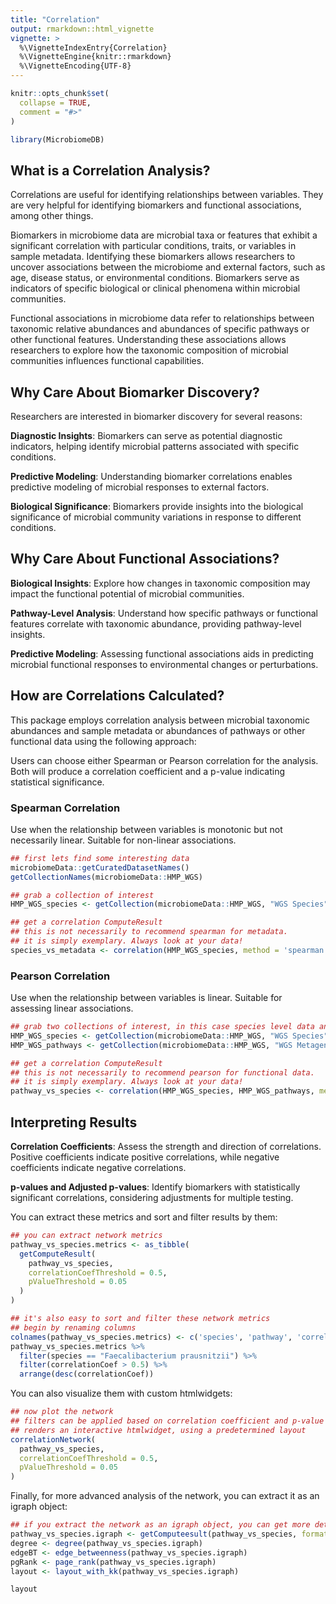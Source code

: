 ```yaml
---
title: "Correlation"
output: rmarkdown::html_vignette
vignette: >
  %\VignetteIndexEntry{Correlation}
  %\VignetteEngine{knitr::rmarkdown}
  %\VignetteEncoding{UTF-8}
---
```


```r
knitr::opts_chunk$set(
  collapse = TRUE,
  comment = "#>"
)
```

```r
library(MicrobiomeDB)
```

## What is a Correlation Analysis?

Correlations are useful for identifying relationships between variables. They are very helpful
for identifying biomarkers and functional associations, among other things.

Biomarkers in microbiome data are microbial taxa or features that exhibit a significant correlation
with particular conditions, traits, or variables in sample metadata. Identifying these biomarkers
allows researchers to uncover associations between the microbiome and external factors, such as age, 
disease status, or environmental conditions. Biomarkers serve as indicators of specific biological 
or clinical phenomena within microbial communities.

Functional associations in microbiome data refer to relationships between taxonomic relative abundances 
and abundances of specific pathways or other functional features. Understanding these associations 
allows researchers to explore how the taxonomic composition of microbial communities influences 
functional capabilities.

## Why Care About Biomarker Discovery?

Researchers are interested in biomarker discovery for several reasons:

**Diagnostic Insights**: Biomarkers can serve as potential diagnostic indicators, helping identify 
microbial patterns associated with specific conditions.

**Predictive Modeling**: Understanding biomarker correlations enables predictive modeling of microbial 
responses to external factors.

**Biological Significance**: Biomarkers provide insights into the biological significance of microbial 
community variations in response to different conditions.

## Why Care About Functional Associations?

**Biological Insights**: Explore how changes in taxonomic composition may impact the functional potential 
of microbial communities.

**Pathway-Level Analysis**: Understand how specific pathways or functional features correlate with 
taxonomic abundance, providing pathway-level insights.

**Predictive Modeling**: Assessing functional associations aids in predicting microbial functional 
responses to environmental changes or perturbations.

## How are Correlations Calculated?

This package employs correlation analysis between microbial taxonomic abundances and sample metadata 
or abundances of pathways or other functional data using the following approach:

Users can choose either Spearman or Pearson correlation for the analysis. Both will produce
a correlation coefficient and a p-value indicating statistical significance.

### Spearman Correlation

Use when the relationship between variables is monotonic but not necessarily linear. Suitable for 
non-linear associations.

```r
## first lets find some interesting data
microbiomeData::getCuratedDatasetNames()
getCollectionNames(microbiomeData::HMP_WGS)

## grab a collection of interest
HMP_WGS_species <- getCollection(microbiomeData::HMP_WGS, "WGS Species")

## get a correlation ComputeResult
## this is not necessarily to recommend spearman for metadata. 
## it is simply exemplary. Always look at your data!
species_vs_metadata <- correlation(HMP_WGS_species, method = 'spearman') 
```

### Pearson Correlation

Use when the relationship between variables is linear. Suitable for assessing linear associations.

```r
## grab two collections of interest, in this case species level data and pathway abundance data
HMP_WGS_species <- getCollection(microbiomeData::HMP_WGS, "WGS Species")
HMP_WGS_pathways <- getCollection(microbiomeData::HMP_WGS, "WGS Metagenome enzyme pathway abundance data" )

## get a correlation ComputeResult
## this is not necessarily to recommend pearson for functional data.
## it is simply exemplary. Always look at your data!
pathway_vs_species <- correlation(HMP_WGS_species, HMP_WGS_pathways, method = 'pearson')
```

## Interpreting Results

**Correlation Coefficients**: Assess the strength and direction of correlations. Positive coefficients 
indicate positive correlations, while negative coefficients indicate negative correlations.

**p-values and Adjusted p-values**: Identify biomarkers with statistically significant correlations, 
considering adjustments for multiple testing.

You can extract these metrics and sort and filter results by them:
```r
## you can extract network metrics 
pathway_vs_species.metrics <- as_tibble(
  getComputeResult(
    pathway_vs_species,
    correlationCoefThreshold = 0.5,
    pValueThreshold = 0.05
  )
)

## it's also easy to sort and filter these network metrics
## begin by renaming columns
colnames(pathway_vs_species.metrics) <- c('species', 'pathway', 'correlationCoef', 'pValue')
pathway_vs_species.metrics %>%
  filter(species == "Faecalibacterium prausnitzii") %>%
  filter(correlationCoef > 0.5) %>%
  arrange(desc(correlationCoef))
```

You can also visualize them with custom htmlwidgets:

```r
## now plot the network
## filters can be applied based on correlation coefficient and p-value
## renders an interactive htmlwidget, using a predetermined layout
correlationNetwork(
  pathway_vs_species,
  correlationCoefThreshold = 0.5,
  pValueThreshold = 0.05
)
```

Finally, for more advanced analysis of the network, you can extract it as an igraph object:

```r
## if you extract the network as an igraph object, you can get more detailed metrics
pathway_vs_species.igraph <- getComputeesult(pathway_vs_species, format = 'igraph')
degree <- degree(pathway_vs_species.igraph)
edgeBT <- edge_betweenness(pathway_vs_species.igraph)
pgRank <- page_rank(pathway_vs_species.igraph)
layout <- layout_with_kk(pathway_vs_species.igraph)

layout
```

